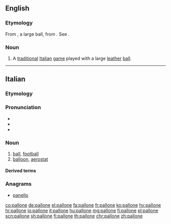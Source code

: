 ==English==

===Etymology===
From {{etyl|it|en}}, a large ball, from {{m|it|palla||ball}}. See {{m|en|balloon}}.

===Noun===
{{en-noun|-}}

# A [[traditional]] [[Italian]] [[game]] played with a large [[leather]] [[ball]].

----

==Italian==

===Etymology===
{{suffix|palla|one|lang=it}}

===Pronunciation===
* {{IPA|/pal.ˈlo.ne/|[pal.ˈloː.ne]|lang=it}}
* {{rhymes|one|lang=it}}
* {{hyphenation|pal|ló|ne|lang=it}}

===Noun===
{{it-noun|m}}

# [[ball]], [[football]]
# [[balloon]], [[aerostat]]

====Derived terms====
{{der3|{{l|it|pallone sonda||weather balloon}}}}

===Anagrams===
* [[panello#Italian|panello]]

[[co:pallone]]
[[de:pallone]]
[[el:pallone]]
[[fa:pallone]]
[[fr:pallone]]
[[ko:pallone]]
[[hy:pallone]]
[[hr:pallone]]
[[io:pallone]]
[[it:pallone]]
[[hu:pallone]]
[[mg:pallone]]
[[fj:pallone]]
[[pl:pallone]]
[[scn:pallone]]
[[sh:pallone]]
[[fi:pallone]]
[[th:pallone]]
[[chr:pallone]]
[[zh:pallone]]